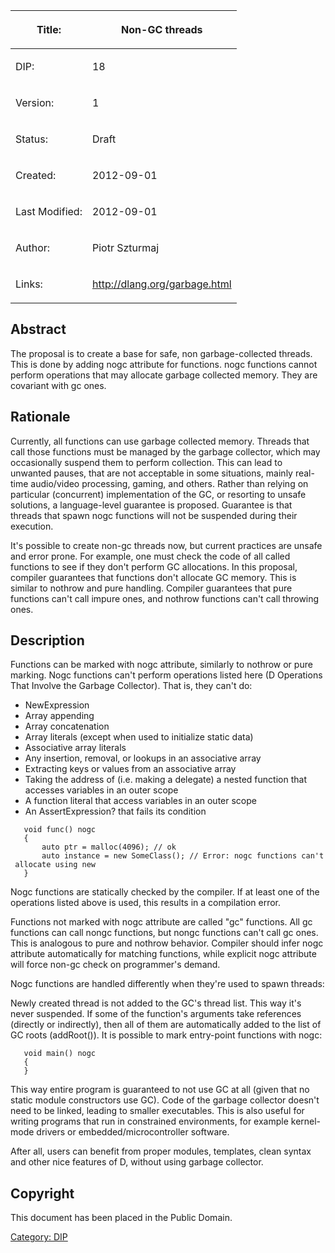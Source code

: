{| class="wikitable"
!Title:	
!'''Non-GC threads'''
|-
|DIP:	
|18
|-
|Version:
|1
|-
|Status:
|Draft
|-
|Created:
|2012-09-01
|-
|Last Modified:
|2012-09-01
|-
|Author:
|Piotr Szturmaj
|-
|Links:
|http://dlang.org/garbage.html
|}

== Abstract ==
The proposal is to create a base for safe, non garbage-collected threads. This is done by adding nogc attribute for functions. nogc functions cannot perform operations that may allocate garbage collected memory. They are covariant with gc ones.

== Rationale ==
Currently, all functions can use garbage collected memory. Threads that call those functions must be managed by the garbage collector, which may occasionally suspend them to perform collection. This can lead to unwanted pauses, that are not acceptable in some situations, mainly real-time audio/video processing, gaming, and others. Rather than relying on particular (concurrent) implementation of the GC, or resorting to unsafe solutions, a language-level guarantee is proposed. Guarantee is that threads that spawn nogc functions will not be suspended during their execution.

It's possible to create non-gc threads now, but current practices are unsafe and error prone. For example, one must check the code of all called functions to see if they don't perform GC allocations. In this proposal, compiler guarantees that functions don't allocate GC memory. This is similar to nothrow and pure handling. Compiler guarantees that pure functions can't call impure ones, and nothrow functions can't call throwing ones.

== Description ==
Functions can be marked with nogc attribute, similarly to nothrow or pure marking. Nogc functions can't perform operations listed here (D Operations That Involve the Garbage Collector). That is, they can't do:

* NewExpression
* Array appending
* Array concatenation
* Array literals (except when used to initialize static data)
* Associative array literals
* Any insertion, removal, or lookups in an associative array
* Extracting keys or values from an associative array
* Taking the address of (i.e. making a delegate) a nested function that accesses variables in an outer scope
* A function literal that access variables in an outer scope
* An AssertExpression? that fails its condition
	
    void func() nogc
    {
        auto ptr = malloc(4096); // ok
        auto instance = new SomeClass(); // Error: nogc functions can't allocate using new
    }

Nogc functions are statically checked by the compiler. If at least one of the operations listed above is used, this results in a compilation error.

Functions not marked with nogc attribute are called "gc" functions. All gc functions can call nongc functions, but nongc functions can't call gc ones. This is analogous to pure and nothrow behavior. Compiler should infer nogc attribute automatically for matching functions, while explicit nogc attribute will force non-gc check on programmer's demand.

Nogc functions are handled differently when they're used to spawn threads:

Newly created thread is not added to the GC's thread list. This way it's never suspended.
If some of the function's arguments take references (directly or indirectly), then all of them are automatically added to the list of GC roots (addRoot()).
It is possible to mark entry-point functions with nogc:
	
    void main() nogc
    {
    }

This way entire program is guaranteed to not use GC at all (given that no static module constructors use GC). Code of the garbage collector doesn't need to be linked, leading to smaller executables. This is also useful for writing programs that run in constrained environments, for example kernel-mode drivers or embedded/microcontroller software.

After all, users can benefit from proper modules, templates, clean syntax and other nice features of D, without using garbage collector.

== Copyright ==
This document has been placed in the Public Domain.
[[Category: DIP]]